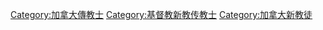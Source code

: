 [[Category:加拿大傳教士|Category:加拿大傳教士]]
[[Category:基督教新教传教士|Category:基督教新教传教士]]
[[Category:加拿大新教徒|Category:加拿大新教徒]]